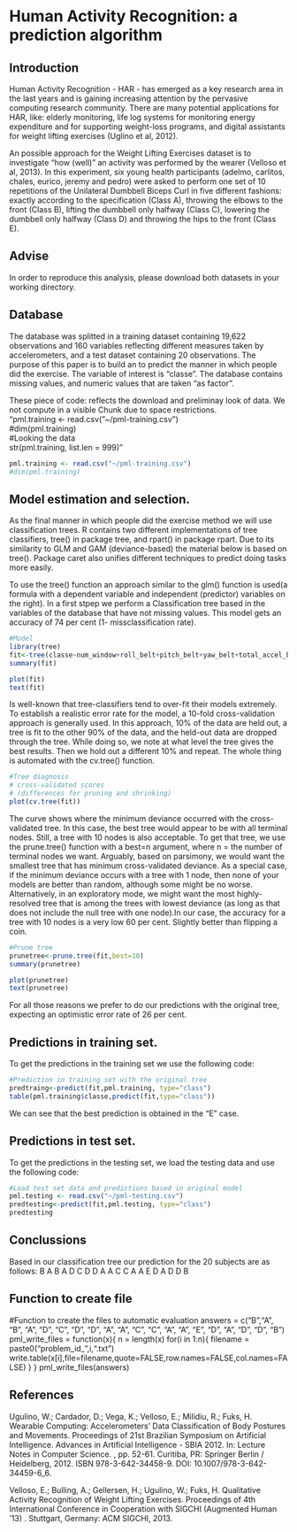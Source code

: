 Human Activity Recognition: a prediction algorithm
========================================================

## Introduction 

Human Activity Recognition - HAR - has emerged as a key research area in the last years and is gaining increasing attention by the pervasive computing research community. There are many potential applications for HAR, like: elderly monitoring, life log systems for monitoring energy expenditure and for supporting weight-loss programs, and digital assistants for weight lifting exercises (Uglino et al, 2012).  

An possible approach for the Weight Lifting Exercises dataset is to investigate "how (well)" an activity was performed by the wearer (Velloso et al, 2013). In this experiment, six young health participants (adelmo, carlitos, chales, eurico, jeremy and pedro) were asked to perform one set of 10 repetitions of the Unilateral Dumbbell Biceps Curl in five different fashions: exactly according to the specification (Class A), throwing the elbows to the front (Class B), lifting the dumbbell only halfway (Class C), lowering the dumbbell only halfway (Class D) and throwing the hips to the front (Class E).  

## Advise

In order to reproduce this analysis, please download both datasets in your working directory.

## Database

The database was splitted in a training dataset containing 19,622 observations and 160 variables reflecting different measures taken by accelerometers, and a test dataset containing 20 observations. The purpose of this paper is to build an to predict the manner in which people did the exercise. The variable of interest is "classe". The database contains missing values, and numeric values that are taken "as factor".

These piece of code: reflects the download and preliminay look of data. We not compute in a visible Chunk due to space restrictions.  
"pml.training <- read.csv("~/pml-training.csv")  
#dim(pml.training)  
#Looking the data  
str(pml.training, list.len = 999)"  


```r
pml.training <- read.csv("~/pml-training.csv")
#dim(pml.training)
```

## Model estimation and selection.

As the final manner in which people did the exercise method we will use classification trees. R contains two different implementations of tree classifiers, tree() in package tree, and rpart() in package rpart. Due to its similarity to GLM and GAM (deviance-based) the material below is based on tree(). Package caret also unifies different techniques to predict doing tasks more easily.  

To use the tree() function  an approach similar to the glm() function is used(a formula with a dependent variable and independent (predictor) variables on the right). In a first stpep we perform a Classification tree based in the variables of the database that have not missing values. This model gets an accuracy of 74 per cent (1- missclassification rate).

```r
#Model
library(tree)
fit<-tree(classe~num_window+roll_belt+pitch_belt+yaw_belt+total_accel_belt+gyros_belt_x+gyros_belt_y+gyros_belt_z+accel_belt_x+accel_belt_y+accel_belt_z+magnet_belt_x+magnet_belt_y+magnet_belt_z+roll_arm+pitch_arm+yaw_arm+total_accel_arm+gyros_arm_x+gyros_arm_y+gyros_arm_z+accel_arm_x+accel_arm_y+accel_arm_z+magnet_arm_x+magnet_arm_y+magnet_arm_z+roll_dumbbell+pitch_dumbbell+yaw_dumbbell+gyros_dumbbell_x+gyros_dumbbell_y+gyros_dumbbell_z+accel_dumbbell_x+accel_dumbbell_y+accel_dumbbell_z+magnet_dumbbell_x+magnet_dumbbell_y+magnet_dumbbell_z+roll_forearm+pitch_forearm+yaw_forearm +total_accel_dumbbell+total_accel_forearm, data=pml.training)
summary(fit)

```


```r
plot(fit)
text(fit)
```

Is well-known that tree-classifiers tend to over-fit their models extremely. To establish a realistic error rate for the model, a 10-fold cross-validation  approach is generally used. In this approach, 10% of the data are held out, a tree is fit to the other 90% of the data, and the held-out data are dropped through the tree. While doing so, we note at what level the tree gives the best results. Then we hold out a different 10% and repeat. The whole thing is automated with the cv.tree() function.  

```r
#Tree diagnosis
# cross-validated scores 
# (differences for pruning and shrinking)
plot(cv.tree(fit))
```

The curve shows where the minimum deviance occurred with the cross-validated tree. 
In this case, the best tree would appear to be with all terminal nodes. Still, a tree with 10 nodes is also acceptable. To get that tree, we use the prune.tree() function with a best=n argument, where n = the number of terminal nodes we want. 
Arguably, based on parsimony, we would want the smallest tree that has minimum cross-validated deviance. As a special case, if the minimum deviance occurs with a tree with 1 node, then none of your models are better than random, although some might be no worse. Alternatively, in an exploratory mode, we might want the most highly-resolved tree that is among the trees with lowest deviance (as long as that does not include the null tree with one node).In our case, the accuracy for a tree with 10 nodes is a very low 60 per cent. Slightly better than flipping a coin.  

```r
#Prune tree
prunetree<-prune.tree(fit,best=10)
summary(prunetree)

```

```r
plot(prunetree)
text(prunetree)
```

For all those reasons we prefer to do our predictions with the original tree, expecting an optimistic error rate of 26 per cent. 

## Predictions in training set.

To get the predictions in the training set we use the following code:

```r
#Prediction in training set with the original tree
predtraing<-predict(fit,pml.training, type="class")
table(pml.training$classe,predict(fit,type="class"))
```

We can see that the best prediction is obtained in the "E" case.

## Predictions in test set.

To get the predictions in the testing set, we load the testing data and use the following code:
```r
#Load test set data and predictions based in original model
pml.testing <- read.csv("~/pml-testing.csv")
predtesting<-predict(fit,pml.testing, type="class")
predtesting
```

## Conclussions

Based in our classification tree our prediction for the 20 subjects are as follows: B A B A D C D D A A C C A A E D A D D B

## Function to create file
#Function to create the files to automatic evaluation
answers = c("B","A", "B", "A", "D", "C", "D", "D", "A", "A", "C", "C", "A", "A", "E", "D", "A", "D", "D", "B")
pml_write_files = function(x){
  n = length(x)
  for(i in 1:n){
    filename = paste0("problem_id_",i,".txt")
    write.table(x[i],file=filename,quote=FALSE,row.names=FALSE,col.names=FALSE)
  }
}
pml_write_files(answers)

## References
Ugulino, W.; Cardador, D.; Vega, K.; Velloso, E.; Milidiu, R.; Fuks, H. Wearable Computing: Accelerometers' Data Classification of Body Postures and Movements. Proceedings of 21st Brazilian Symposium on Artificial Intelligence. Advances in Artificial Intelligence - SBIA 2012. In: Lecture Notes in Computer Science. , pp. 52-61. Curitiba, PR: Springer Berlin / Heidelberg, 2012. ISBN 978-3-642-34458-9. DOI: 10.1007/978-3-642-34459-6_6.

Velloso, E.; Bulling, A.; Gellersen, H.; Ugulino, W.; Fuks, H. Qualitative Activity Recognition of Weight Lifting Exercises. Proceedings of 4th International Conference in Cooperation with SIGCHI (Augmented Human '13) . Stuttgart, Germany: ACM SIGCHI, 2013.



